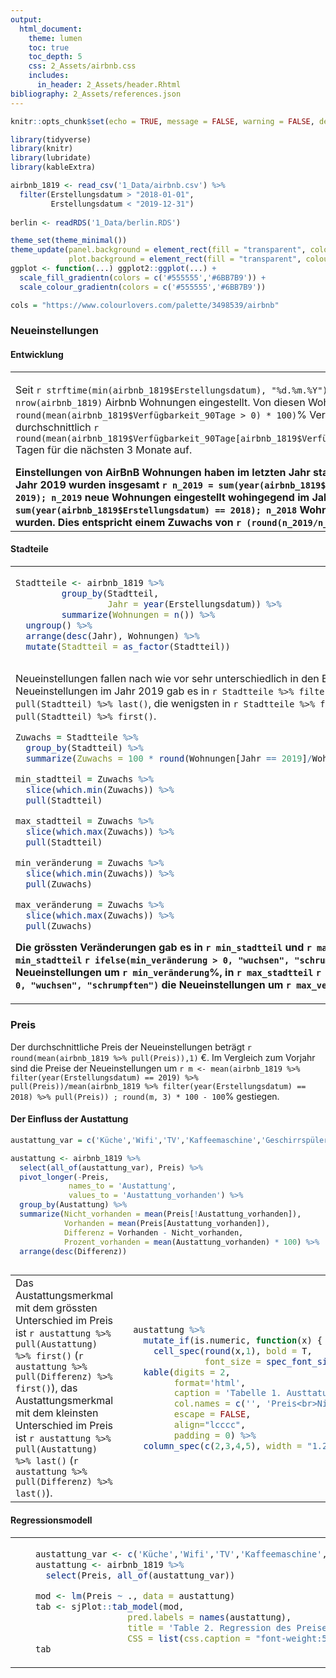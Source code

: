 ```yaml
---
output:
  html_document:
    theme: lumen
    toc: true
    toc_depth: 5
    css: 2_Assets/airbnb.css
    includes:
      in_header: 2_Assets/header.Rhtml
bibliography: 2_Assets/references.json
---
```


```r
knitr::opts_chunk$set(echo = TRUE, message = FALSE, warning = FALSE, dev.args=list(bg="transparent"))

library(tidyverse)
library(knitr)
library(lubridate)
library(kableExtra)

airbnb_1819 <- read_csv('1_Data/airbnb.csv') %>% 
  filter(Erstellungsdatum > "2018-01-01", 
         Erstellungsdatum < "2019-12-31")
  
berlin <- readRDS('1_Data/berlin.RDS')

theme_set(theme_minimal())
theme_update(panel.background = element_rect(fill = "transparent", colour = NA),
             plot.background = element_rect(fill = "transparent", colour = NA))
ggplot <- function(...) ggplot2::ggplot(...) + 
  scale_fill_gradientn(colors = c('#555555','#6BB7B9')) + 
  scale_colour_gradientn(colors = c('#555555','#6BB7B9'))

cols = "https://www.colourlovers.com/palette/3498539/airbnb"

```

<!--## {.tabset}--->


### Neueinstellungen

#### Entwicklung

<table>
<col width = 40%>
<col width = 10%>
<col width = 50%>
<tr>
  <td>
  
Seit `r strftime(min(airbnb_1819$Erstellungsdatum), "%d.%m.%Y")` wurden in Berlin `r nrow(airbnb_1819)` Airbnb Wohnungen eingestellt. Von diesen Wohnungn weisen aktuell `r round(mean(airbnb_1819$Verfügbarkeit_90Tage > 0) * 100)`% Verfügbarkeiten von durchschnittlich `r round(mean(airbnb_1819$Verfügbarkeit_90Tage[airbnb_1819$Verfügbarkeit_90Tage>0]),1)` Tagen für die nächsten 3 Monate auf.

**Einstellungen von AirBnB Wohnungen haben im letzten Jahr stark zugenommen. Im Jahr 2019 wurden insgesamt `r n_2019 = sum(year(airbnb_1819$Erstellungsdatum) == 2019); n_2019` neue Wohnungen eingestellt wohingegend im Jahr 2018 nur `r n_2018 = sum(year(airbnb_1819$Erstellungsdatum) == 2018); n_2018` Wohnungen eingestellt wurden. Dies entspricht einem Zuwachs von `r (round(n_2019/n_2018, 2) - 1)*100`%.**
  </td>
  <td>
  </td>
  <td>

```r
ggplot(airbnb_1819 %>% 
         group_by(Jahr = year(Erstellungsdatum), month = month(Erstellungsdatum)) %>% 
         summarize(
           Monat = forcats::as_factor(paste(first(Jahr), first(month), sep = '-')),
           Wohnungen = n()), 
       aes(x = Monat, y = Wohnungen, fill = Jahr)) + 
  geom_bar(stat='identity', position='dodge') + 
  theme(legend.position = 'none',
        axis.text.x = element_text(angle = 45, hjust = 1)) 

cap = "<center>Figure 1. Neueinstellungen pro Monat</center>"

```
</td>
</tr>
</table>

#### Stadteile

<table>
<col width = 40%>
<col width = 10%>
<col width = 50%>
<tr>
  <td>

```r
Stadtteile <- airbnb_1819 %>% 
         group_by(Stadtteil, 
                  Jahr = year(Erstellungsdatum)) %>% 
         summarize(Wohnungen = n()) %>% 
  ungroup() %>% 
  arrange(desc(Jahr), Wohnungen) %>% 
  mutate(Stadtteil = as_factor(Stadtteil))



```

Neueinstellungen fallen nach wie vor sehr unterschiedlich in den Bezirke aus. Die meisten Neueinstellungen im Jahr 2019 gab es in `r Stadtteile %>% filter(Jahr == 2019) %>% pull(Stadtteil) %>% last()`, die wenigsten in `r Stadtteile %>% filter(Jahr == 2019) %>% pull(Stadtteil) %>% first()`.   
 
```r
Zuwachs = Stadtteile %>% 
  group_by(Stadtteil) %>% 
  summarize(Zuwachs = 100 * round(Wohnungen[Jahr == 2019]/Wohnungen[Jahr == 2018]-1,2))

min_stadtteil = Zuwachs %>% 
  slice(which.min(Zuwachs)) %>% 
  pull(Stadtteil)

max_stadtteil = Zuwachs %>% 
  slice(which.max(Zuwachs)) %>% 
  pull(Stadtteil)

min_veränderung = Zuwachs %>% 
  slice(which.min(Zuwachs)) %>% 
  pull(Zuwachs)

max_veränderung = Zuwachs %>% 
  slice(which.max(Zuwachs)) %>% 
  pull(Zuwachs)

```

**Die grössten Veränderungen gab es in `r min_stadtteil` und `r max_stadtteil`. In `r min_stadtteil` `r ifelse(min_veränderung > 0, "wuchsen", "schrumpften")` die Neueinstellungen um `r min_veränderung`%, in `r max_stadtteil` `r ifelse(max_veränderung > 0, "wuchsen", "schrumpften")` die Neueinstellungen um `r max_veränderung`%.**


</td>
<td>
</td>
<td>
```r

ggplot(Stadtteile, 
       aes(y = Stadtteil, x = Wohnungen, group = Jahr, fill = Jahr)) + 
  geom_bar(stat='identity', position='dodge') + 
  theme(legend.position = 'none') + labs(y='')

cap = "<center>Figure 2. Neueinstellungen pro Bezirk</center>"
```

</td>
</tr>
</table>

### Preis

Der durchschnittliche Preis der Neueinstellungen beträgt `r round(mean(airbnb_1819 %>% pull(Preis)),1)` €. Im Vergleich zum Vorjahr sind die Preise der Neueinstellungen um `r m <- mean(airbnb_1819 %>% filter(year(Erstellungsdatum) == 2019) %>% pull(Preis))/mean(airbnb_1819 %>% filter(year(Erstellungsdatum) == 2018) %>% pull(Preis)) ; round(m, 3) * 100 - 100`% gestiegen.

#### Der Einfluss der Austattung

```r

austattung_var = c('Küche','Wifi','TV','Kaffeemaschine','Geschirrspüler','Terrasse_Balkon','Check_in_24h')

austattung <- airbnb_1819 %>% 
  select(all_of(austattung_var), Preis) %>%
  pivot_longer(-Preis,
             names_to = 'Austattung',
             values_to = 'Austattung_vorhanden') %>% 
  group_by(Austattung) %>% 
  summarize(Nicht_vorhanden = mean(Preis[!Austattung_vorhanden]),
            Vorhanden = mean(Preis[Austattung_vorhanden]),
            Differenz = Vorhanden - Nicht_vorhanden, 
            Prozent_vorhanden = mean(Austattung_vorhanden) * 100) %>% 
  arrange(desc(Differenz)) 



```

<table width=100%>
<col width = 25%>
<col width = 10%>
<col width = 65%>
<tr>
  <td>
  Das Austattungsmerkmal mit dem grössten Unterschied im Preis ist `r austattung %>% pull(Austattung) %>% first()` (`r austattung %>% pull(Differenz) %>% first()`), das Austattungsmerkmal mit dem kleinsten Unterschied im Preis ist `r austattung %>% pull(Austattung) %>% last()` (`r austattung %>% pull(Differenz) %>% last()`).  
  </td>
  <td>
  </td>
  <td>

```r

austattung %>% 
  mutate_if(is.numeric, function(x) {
    cell_spec(round(x,1), bold = T, 
              font_size = spec_font_size(x, begin=10, end=16))}) %>%
  kable(digits = 2,
        format='html', 
        caption = 'Tabelle 1. Austtatung und Einfluss auf den Preis', 
        col.names = c('', 'Preis<br>Nicht-vorh.', 'Preis<br>vorh.','Differenz','Prozent<br>vorh.'),
        escape = FALSE,
        align="lcccc",
        padding = 0) %>% 
  column_spec(c(2,3,4,5), width = "1.2in") 

```

</td>
</tr>
</table>


#### Regressionsmodell

<table width=100%>
<col width = 40%>
<col width = 10%>
<col width = 50%>
<tr>
  <td>
  </td>
  <td>
  </td>
  <td>

```r

austattung_var <- c('Küche','Wifi','TV','Kaffeemaschine','Geschirrspüler','Terrasse_Balkon','Check_in_24h')
austattung <- airbnb_1819 %>% 
  select(Preis, all_of(austattung_var))

mod <- lm(Preis ~ ., data = austattung)
tab <- sjPlot::tab_model(mod, 
                  pred.labels = names(austattung),
                  title = 'Table 2. Regression des Preises auf die Austattung.',
                  CSS = list(css.caption = "font-weight:500", css.table="width: auto; margin-right: 0px;margin-left: auto;"))
tab
```

</td>
</tr>
</table>
